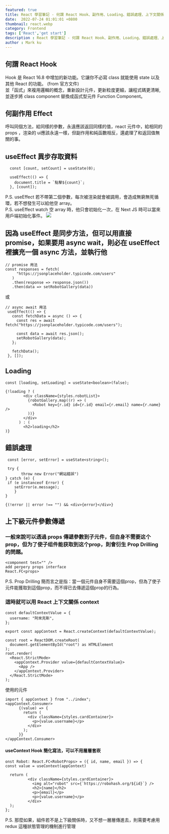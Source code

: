 ```yaml
---
featured: true
title: React 學習筆記 - 何謂 React Hook、副作用、Loading、錯誤處理、上下文關係(Context) - Part's 4
date:  2022-07-24 01:01:01 +0800
thumbnail: react.webp
category: Frontend
tags: ['React','get start']
description : React 學習筆記 - 何謂 React Hook、副作用、Loading、錯誤處理、上下文關係(Context) - Part's 4
author : Mark ku
---
```

## 何謂 React Hook 
Hook 是 React 16.8 中增加的新功能。它讓你不必寫 class 就能使用 state 以及其他 React 的功能。 (from 官方文件)  
並「函式」來複用邏輯的概念，重新設計元件，更新粒度更細，讓程式碼更清晰, 並逐步將 class component 替換成函式型元件 Function Component。
 
## 何副作用 Effect
呼叫同個方法，給同樣的參數，永遠應該返回同樣的值，react 元件中，給相同的 props ，渲染的 ui應該永遠一樣，但副作用和純函數相反，還處理了和返回值無關的事。

## useEffect 異步存取資料
```
  const [count, setCount] = useState(0);

  useEffect(() => {
    document.title = `點擊${count}`;
  }, [count]);
```
  
P.S. useEffect 若不帶第二個參數，每次被渲染就會被調用，會造成無窮無死循環，若不想發生可以給他空 array。  
P.S. useEffect watch 空 array 時，他只會初始化一次，在 Next JS 時可以當來用戶端初始化事件。
![](https://i.imgur.com/915DCg8.png)

## 因為 useEffect 是同步方法，但可以用直接 promise，如果要用 async wait，則必在 useEffect 裡擴充一個 async 方法，並執行他
 
 ```
 // promise 用法
 const responses = fetch(
      "https://jsonplaceholder.typicode.com/users"
    )
    .then(response => response.json())
    .then(data => setRobotGallery(data))
 ```
 或  
 ```
 // async await 用法
  useEffect(() => {
    const fetchData = async () => {
      const res = await fetch("https://jsonplaceholder.typicode.com/users");      

      const data = await res.json();
      setRobotGallery(data);
    };

    fetchData();
  }, []);
 ```
 
## Loading 
```
const [loading, setLoading] = useState<boolean>(false);
```
    
```    
{!loading ? (
        <div className={styles.robotList}>
          {robotGallery.map((r) => (
            <Robot key={r.id} id={r.id} email={r.email} name={r.name} />
          ))}
        </div>
      ) : (
        <h2>loading</h2>
)}
```

## 錯誤處理
```
 const [error, setError] = useState<string>();

 try {
       throw new Error("網站錯誤")               
} catch (e) {
 if (e instanceof Error) {
    setError(e.message);
    }
}      
    
{(!error || error !== "") && <div>{error}</div>}
```

## 上下級元件參數傳遞

### 一般來說可以透過 props  傳遞參數到子元件，但自身不需要这个prop，但为了使子组件能获取到这个prop，則會衍生 Prop Drilling 的問題。

```
<component test="" />
add perpery props interface 
React.FC<props>
``` 
P.S. Prop Drilling 簡而言之是指：當一個元件自身不需要這個prop，但為了使子元件能獲取到這個prop，而不得已去傳遞這個prop的行為。

### 這時就可以用 React 上下文關係 context  
``` 
const defaultContextValue = {
  username: "阿來克斯",
};

export const appContext = React.createContext(defaultContextValue);

const root = ReactDOM.createRoot(
  document.getElementById("root") as HTMLElement
);
root.render(
  <React.StrictMode>
    <appContext.Provider value={defaultContextValue}>
      <App />
    </appContext.Provider>
  </React.StrictMode>
);
```    

使用的元件
```    
import { appContext } from "../index";
<appContext.Consumer>
      {(value) => {
        return (
          <div className={styles.cardContainer}>            
            <p>{value.username}</p>
          </div>
        );
      }}
</appContext.Consumer>
```
    
#### useContext Hook 簡化寫法，可以不用層層套崁
```
onst Robot: React.FC<RobotProps> = ({ id, name, email }) => {
const value = useContext(appContext)

  return (        
          <div className={styles.cardContainer}>
            <img alt="robot" src={`https://robohash.org/${id}`} />
            <h2>{name}</h2>
            <p>{email}</p>
            <p>{value.username}</p>
          </div>            
  );
};
```
P.S. 那麼如果，組件若不是上下級關係時，又不想一層層傳進去，則需要考慮用 redux 這種狀態管理的機制進行管理
